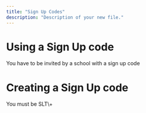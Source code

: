 ```yaml
---
title: "Sign Up Codes"
description: "Description of your new file."
---
```


# Using a Sign Up code

<Info>
  You have to be invited by a school with a sign up code
</Info>

# Creating a Sign Up code

<Info>
  You must be SLT\+
</Info>
